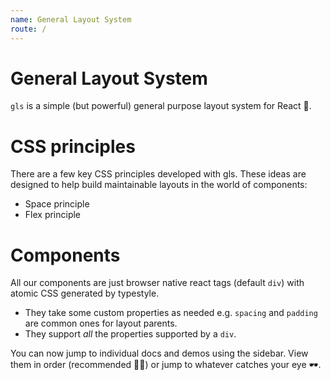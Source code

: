 ```yaml
---
name: General Layout System
route: /
---
```


# General Layout System
`gls` is a simple (but powerful) general purpose layout system for React 🌹. 

# CSS principles
There are a few key CSS principles developed with gls. These ideas are designed to help build maintainable layouts in the world of components:

* Space principle
* Flex principle

# Components
All our components are just browser native react tags (default `div`) with atomic CSS generated by typestyle. 

* They take some custom properties as needed e.g. `spacing` and `padding` are common ones for layout parents.
* They support *all* the properties supported by a `div`.

You can now jump to individual docs and demos using the sidebar. View them in order (recommended 👍🏻) or jump to whatever catches your eye 🕶.
